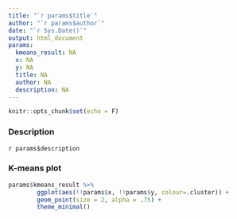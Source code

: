 ```yaml
---
title: "`r params$title`"
author: "`r params$author`"
date: "`r Sys.Date()`"
output: html_document
params:
  kmeans_result: NA
  x: NA
  y: NA
  title: NA
  author: NA
  description: NA
---
```


```r
knitr::opts_chunk$set(echo = F)
```


### Description

`r params$description`

### K-means plot

```r
params$kmeans_result %>%
        ggplot(aes(!!params$x, !!params$y, colour=.cluster)) +
        geom_point(size = 2, alpha = .75) +
        theme_minimal()
```

